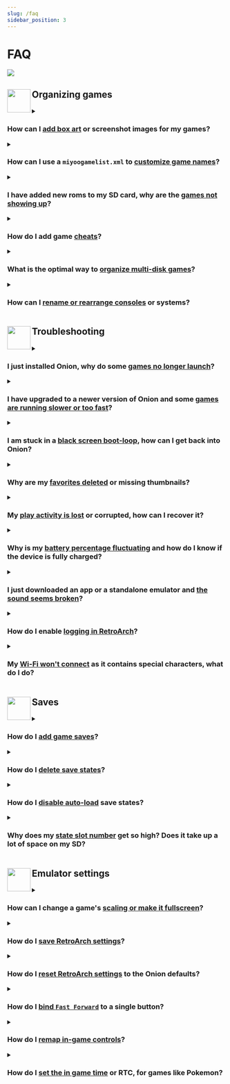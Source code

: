 ```yaml
---
slug: /faq
sidebar_position: 3
---
```




# FAQ

*![](https://user-images.githubusercontent.com/98862735/178853267-a5d384f8-ad62-4ffa-a8e7-45abf38e742d.png)*


<DynamicFAQSection>

## <sup><img align="left" src="https://user-images.githubusercontent.com/44569252/189906668-cf6a57d5-075a-4894-8af0-906282bd8ae2.png" width="54" /></sup>Organizing games


<details><summary>

### How can I <u>add box art</u> or screenshot images for my games?

</summary>

Onion has a built-in scraper (MMP only):

1. When inside a game list, press <kbd>Y</kbd> to access GLO
2. Scroll down and find the "Scraper" option

If you have a regular Mini, or just want to scrape images off-device, follow this guide:
- [Scraping artwork for games](advanced/scraping)

</details>


<details><summary>

### How can I use a `miyoogamelist.xml` to <u>customize game names</u>?

</summary>

Onion uses a 'miyoogamelist.xml' (in the same format as the more common 'gamelist.xml').
To create a miyoogamelist, review [the guide here](https://github.com/OnionUI/Onion/files/9050638/miyoogamelist.20220607.pdf).

> Troubleshooting: 
> After adding the miyoogamelist.xml to your rom folder you will need to `Refresh all roms` from the Games tab (press <kbd>SELECT</kbd> to open the context menu). 
> If the list is still not being loaded, ensure that the `extlist` in the `Emu/<systemname>/config.json` is populated with all appropriate rom extensions for your games (i.e. `"extlist":"zip|ZIP"`)

> Important: 
> The guide includes a "cleanup" script for use with [xmlstarlet](http://xmlstar.sourceforge.net/) but an issue with viewing PDF files in a browser means the script does not copy well. Either open the PDF in a reader application (i.e. Adobe Acrobat) or use [this batch file](https://github.com/OnionUI/Onion/files/9050636/gamelist.xml-to-miyoogamelist.xml-Clean-Up-Script.zip) to run the script


**Note**: There is an **alternate method** of creating the '**miyoogamelist.xml**' file using a simple _PowerShell script_ which does not have any 3rd party dependencies other than Windows and PowerShell itself. There are _two versions_ of the script which are , depending on your preferences:
* [More human readable, less efficient](https://github.com/OnionUI/Onion/blob/main/files/20230617/New-MiyooGameListXmlFormatted.ps1).
* [Less human readable, more efficient](https://github.com/OnionUI/Onion/blob/main/files/20230617/New-MiyooGameListXml.ps1).

The more efficient version of the script strips out all formatting and indenting and produces a considerably smaller file size, which theoretically allows Onion to parse and process the data faster.
</details>


<details><summary>

### I have added new roms to my SD card, why are the <u>games not showing up</u>?

</summary>

Any time you add rom files to your SD card you will need to 'refresh your roms' to rebuild game list cache files:  
* From the `Games` tab in the main menu, press the <kbd>SELECT</kbd> button. 
* This will evoke the 'Refresh All Roms' menu option, press <kbd>A</kbd> to confirm.   

> Please review our [Rom Files](emulators#rom-files) section for some additional guidance and tips.   
> If newly added games are still not appearing, ensure that you have placed them in the [correct rom folders](emulators/folders).  
> Rom folder names for each system must be capitalized and may differ from those on the stock Miyoo SD card.   
> Also review the [Emulators Section](emulators) to ensure you are using supported rom formats, as documented per system.   

</details>


<details><summary>

### How do I add game <u>cheats</u>?

</summary>

<sup>(Credit: Erazemk)</sup>

This guide will teach you how to add cheats for your RetroArch emulators.

Your first task is to find cheat files for your games (usually provided in `.cht` format). You can find them fairly easily online, but the recommended source is [LibRetro database](https://github.com/libretro/libretro-database), which has up-to-date cheats for most LibRetro supported emulators.

1. Download the <IconLink href="https://github.com/libretro/libretro-database/archive/refs/heads/master.zip" icon="folder_zip">database repository as a ZIP file</IconLink>,
2. Extract it and go into the `cht` directory (you will see cheats sorted by console),
3. Copy directories for consoles you want to your Miyoo Mini's SD card, into the `RetroArch/.retroarch/cheats` directory (you might have to enable showing hidden directories if you can't see the `.retroarch` directory),
4. Inside the `.retroarch` directory there will be a `retroarch.cfg` file, which you need to open in a text editor. Find the line with the option `quick_menu_show_cheats` and set it to `"true"` (so the whole line should be `quick_menu_show_cheats = "true"`),
5. Eject your SD card from your computer and plug it into the Miyoo Mini, then open up your favourite game (for which you have downloaded cheats),
6. Enter the RetroArch menu (press `Menu`, hold it, then press `Select`) and find the `Cheats › Load Cheat File (Replace)` option. There you can find the cheat file in one of the directories. After choosing it you will be returned back to the cheats menu, but now you should see a number of cheats at the bottom (e.g. `Cheat #0`),
7. Select one of them, then toggle the `Enabled` switch to enable it.

</details>


<details><summary>

### What is the optimal way to <u>organize multi-disk games</u>?

</summary>

<sup>(Credit: Dwmccoy)</sup>

My solution for multi-disc games was to store the Roms in a different folder. 

**Example:** Driver 2

Copy the bin/cue files for the multi-disc game *Driver 2* into the following folder of `Roms/PSX/Driver 2`

I had two disc files to copy into the `Roms/PSX/Driver 2` folder `Driver 2 (Disc 1) (v1.1)` and `Driver 2 (Disc 2) (v1.1)`
I then created an m3u file named `Driver 2 (v1.1).m3u` with the following content and placed it into the /Roms/PS folder

`../../Roms/PSX/Driver 2/Driver 2 (Disc 1) (v1.1).cue`  
`../../Roms/PSX/Driver 2/Driver 2 (Disc 2) (v1.1).cue`

Launch the PlayStation Emulator and the only file you should see for the "Driver 2" game is the m3u file since the disc(s) for the game reside in a different folder.

You can store the files in whatever folder you want as long as the path to the cue file is correct. I created the folder PSX to store the multi-disc images in for simplicity. It's a bit of a hassle but it does work.

</details>


<details><summary>

### How can I <u>rename or rearrange consoles</u> or systems?

</summary>

The name of each console or system is defined in `Emu/[systemname]/config.json` 
You can edit this file with a text editor on your PC and apply a new name by updating the 'label' field.

To easily make bulk changes to your console or system names you can also use the excellent python scripts below by Andrea922.
Visit the [onionos-console-renamer github](https://github.com/Andrea922/onionos-console-renamer) to download and follow the instructions detailed there.  

> Notes:  
> Systems in Onion OS are displayed in alphabetical order so the name will determine where in your list it sits.   
> An alternative method to order the systems is by adding an equal number of spaces both sides of the label name.  
> The number of spaces determines the position it is displayed on the Mini, with the most spaces being first.  
> For example, _“   Arcade   “_ will appear before _“Arcade”_. 

</details>


## <sup><img align="left" src="https://user-images.githubusercontent.com/44569252/189905823-71a7f1bf-9eea-410f-b5e8-5b62d4dbc4fd.png" width="54" /></sup>Troubleshooting


<details><summary>

### I just installed Onion, why do some <u>games no longer launch</u>?

</summary>

There can be a few reasons why you may find a specific system does not launch games after installing Onion:  
* If you have added games post installation, you may need to update your rom caches, from the `Games` tab press the <kbd>SELECT</kbd> button to open the context menu and choose the `Refresh all roms` option.
* Ensure you are using supported rom extensions and that both your rom folder and Bios file(s) are named exactly as detailed in our [Emulators Section](emulators).  
* Save states can, on occasion, be incompatible between core versions/updates. Delete the `Saves/CurrentProfile/states/[system]` folder for the given system.
* If none of the above points have resolved your issue, it is recommended to source and test with alternative roms (those that come with the Mini are of very poor quality). 

> Notes:  
> [Rom folders](emulators/folders) and [Bios](emulators#bios-files) filenames are case sensitive.  
> It is strongly advised not to use the Miyoo provided SD card or USB Card Reader as both are very prone to data corruption and failure and will cause issues.  

</details>


<details><summary>

### I have upgraded to a newer version of Onion and some <u>games are running slower or too fast</u>? 

</summary>

If you experience slower (or faster) gameplay than usual for some games following an Onion upgrade, we recommend that you create an in-game Save and then delete your Save States. Save States are stored inside `Saves/CurrentProfile/states/[CORENAME]/`

> Please see other solutions here within this FAQ with regards to managing Save States and Saves.

</details>


<details><summary>

### I am stuck in a <u>black screen boot-loop</u>, how can I get back into Onion?

</summary>

If you launched a rom or a file that is incompatible with the core, it can cause a black screen. Onion's auto-resume feature can mean you returning to this same black screen on each boot. 

You can hold down <kbd>POWER</kbd> for 10+ seconds (wait for 2nd rumble) to break out of this behaviour and return you to MainUI.

If this still does not work for you, you can disable the next auto-resume by inserting your SD card into your PC and deleting the file `cmd_to_run.sh` inside the `.tmp_update` folder

</details>

<details><summary>

### Why are my <u>favorites deleted</u> or missing thumbnails?

</summary>

There is a known bug in the Miyoo binaries which can cause the favorites list to become corrupted.  
It appears to most commonly occur if duplicate game names (even roms from different consoles) are added to your favouites so care should be taken to avoid this.

Since Miyoo have not shared their source code, the Onion team are unable to fix the cause.  
Onion does include a Tweaks tool which can repair the corruption. This tool is located in:  
**Apps** › **Tweaks** › **Tools** › **Favorites: Fix thumbnails and duplicates**.

</details>


<details><summary>

### My <u>play activity is lost</u> or corrupted, how can I recover it?

</summary>

If a RetroArch core fails abruptly or has memory leak issues, it can sometimes cause a game to freeze.  
Exiting the game with the <kbd>MENU</kbd> button during this failure, may on rare occasions, corrupt the play activity database.

**FIX 1 (Mainly for 4.2 beta users)**  
If you have a `playActivityTMP.db` file in `/mnt/SDCARD/Saves/CurrentProfile/saves/`, just rename it to `playActivity.db`

**FIX 2**  
Onion keeps versioned backups of your play activity in case of such corruption:

- Versioned backups are created and stored in `/mnt/SDCARD/Saves/CurrentProfile/saves/PlayActivityBackup/`.
- Your current play times are stored in `/mnt/SDCARD/Saves/CurrentProfile/saves/playActivity.db`.  

> To restore from a backup:  
> - Navigate to `/Saves/CurrentProfile/saves/PlayActivityBackup/` and find the database file that has a size of 0KB.  
> - The the highest numbered version just before it will be the most recent good backup.  
> - Make a copy and rename it (from `playActivity[nn].db`  to `playActivity.db`).  
> - Copy it to `/Saves/CurrentProfile/saves/`, replacing the one located there.  

</details>


<details><summary>

### Why is my <u>battery percentage fluctuating</u> and how do I know if the device is fully charged?

</summary>

**Charging Indicators**  
The left most LED on the top of the Mini will turn blue when a full charge is reached.
The blue LED on the MMP is unfortunately non-functional, the red LED will turn off when fully charged.

**MM:** Miyoo recommends 5V 1A and it must be USB-A to USB-C _(USB-C to USB-C charging is not supported)_.  
**MMP:** Supports USB-C to USB-C charging (the support is limited, and some chargers will not be accepted / start charging)

![LED Indicators-500](https://user-images.githubusercontent.com/98862735/189775988-b6b4062d-f231-4351-9a79-6920498f1554.png)

**Battery Percentage Fluctuations**  
The Mini has no Battery Management System so Onion calculates the remaining battery percentage based on the voltage.  
Environment changes and power draw will affect the determined percentage which can fluctuate greatly.  

> This may appear jarring but is perfectly normal. If you go from playing a resource hungry system (PS1), to playing something less intensive (GB) then you will likely see an increase in percentage. 
> Depending on the health (and thus voltage output) of your battery, it may not reach 100% in Onion when fully charged.   
>  
> The Onion battery capacity estimation is constantly pooling in the background for more precise results over time. This is the best method that is possible on this device, improved over stock and the same method used by the RA build and in MiniUI. 

:::tip Reducing Battery Usage
1. Lowering display brightness (preferably below 70%)
2. Use headphones - the speaker is the most battery-hungry component!
3. Disable Wi-Fi when not in use (the Wi-Fi chip is a major power draw as well)
:::

The below testing output demonstrates GBA running at 50% display brightness for almost 8hrs of play time.

![battery-600](https://user-images.githubusercontent.com/98862735/189774379-33b77793-bc36-4563-acbe-357713b4964e.png)

</details>


<details><summary>

### I just downloaded an app or a standalone emulator and <u>the sound seems broken</u>?

</summary>

It is likely due to a lack of compatibility with the Miyoo audio server.
To cope with this, just rename the `launch.sh` file in your app folder to `launch2.sh`, then extract this file to the app folder: <IconLink icon="folder_zip" href="https://github.com/OnionUI/Onion/files/9041212/launch.zip">launch.zip</IconLink>

</details>


<details><summary>

### How do I enable <u>logging in RetroArch</u>?

</summary>

In order to troubleshoot a particular game or emulator failure or issue, you may wish to enable RetroArch logging:

* Go to **Apps** › **RetroArch** › **Settings** › **Logging** and enable **Log to File**.  
* Back out to the main RetroArch menu, and go to **Configuration File** and choose **Save Current Configuration**.  
* Launch the game(s), or perform the action you are trying to troubleshoot.  
* The output log file will be written to `.tmp_update/logs/retroarch.log`.  

</details>

<details><summary>

### My <u>Wi-Fi won't connect</u> as it contains special characters, what do I do?

</summary>

There's currently an issue in MainUI that prevents Wi-Fi from associating when it contains special characters.

Currently, there's no fix due to MainUI being closed source however there are various workarounds:

- Edit your `wpa_supplicant.conf` file via the File Explorer (file found in `/appconfigs/wpa_supplicant.conf`)
- Use third-party apps such as: <IconLink icon="open_in_new" href="https://github.com/XK9274/better-wifi-miyoo">XK9274/better-wifi-miyoo</IconLink>, which supports most special characters
- Use Onion's built in WPS function (if your router supports pinless WPS). You can find this in **Tweaks** › **Network** › **WPS**.

</details>



## <sup><img align="left" src="https://user-images.githubusercontent.com/44569252/189906120-248301c7-373e-482c-9c67-11f0faab9f39.png" width="54" /></sup>Saves



<details><summary>

### How do I <u>add game saves</u>?

</summary>

You can copy in-game save files from another device or emulator for use in OnionOS. 
* In most cases, Save files should be in `.srm` format, named identically to the rom and are case sensitive. Note that `.sav` files can be renamed to `.srm`, other formats may require a conversion tool. 
* To add your saves to OnionOS just copy your individual save files into the correct emulator folder in: `Saves/CurrentProfile/saves/[CORENAME]`
* If you have already launched the game prior to adding your saves then you will also need to go to the `Saves/CurrentProfile/states/[CORENAME]` folder ...and delete any Save States here for the same game(s) in order for your newly added game saves to be recognised.

> `[CORENAME]` = The folder with name of the RA core for the particular emulator or system the save file(s) relates to.     
> If copying saves from your Miyoo stock SD card, or an early version of Onion, you will find your saves in `RetroArch/.retroarch/saves/[CORENAME]`

</details>


<details><summary>

### How do I <u>delete save states</u>?

</summary>

Save States are stored inside `Saves/CurrentProfile/states/[CORENAME]/`

> Notes:
> `[CORENAME]` = the folder with name of the core for the particular emulator or system 'core', the save state file(s) relates to

</details>


<details><summary>

### How do I <u>disable auto-load</u> save states?

</summary>

- Launch the game and press <kbd>MENU</kbd>+<kbd>SELECT</kbd> to go into the RetroArch menu.  
- Press <kbd>B</kbd> to go back one level.  
- Go to `Setting` › `Saving` › `Load State Automatically` (and turn it off).  
- Press <kbd>B</kbd> twice to go back to the main menu.  
- Then go to `Quick Menu` › `Overrides` and select one of the following:  
      - `Save Game Overrides` - for just this game.  
      - `Save Core Overrides` - for everything the core plays.  
      - `Save Content Overrides` - for everything in the same Rom folder.  

> Notes:  
> `Content Overrides` are recommended over `Core Overrides` since some cores serve multiple systems. 
> For more information regarding RetroArch overrides please review the [libretro documentation here](https://docs.libretro.com/guides/overrides/).

</details>


<details><summary>

### Why does my <u>state slot number</u> get so high? Does it take up a lot of space on my SD?

</summary>

Onion enables a feature that retains your old Save States.  
  
In case of manipulation error, file corruption, or simply because you want to return to an earlier section of the game, it is possible to go back in time to select an earlier Save State. This takes up very little space on your SD as even if your Save State slot number is high, RetroArch will only retain the last 10 files.  

To manage your current Save State slot:  

- Launch the game and press <kbd>MENU</kbd>+<kbd>SELECT</kbd> to go into the RetroArch menu. 
- Go to `Save States` > `State Slot` and change the slot number with <kbd>Dpad Left</kbd> or <kbd>Dpad Right</kbd>  
  (Tip: Pressing <kbd>Y</kbd> here will show a full screen image capture for the Save State) 
- You can alternatively manage the slot number 'in-game' by pressing <kbd>MENU</kbd>+<kbd>Dpad Left</kbd> or <kbd>MENU</kbd>+<kbd>Dpad Right</kbd> and then pressing either:  
   - <kbd>MENU</kbd>+<kbd>L2</kbd> to load from the slot you selected  
   - <kbd>MENU</kbd>+<kbd>R2</kbd> to save to (and overwrite) the slot you selected  

> Save state slot `-1` is reserved for Onion's Auto-Save feature.   
> Manual save states start counting from slot `0` upward. If your slot has reached a particularly high number and you would like to reduce it, you can manually change the slot in the RA Quick Menu menu. Switching back to slot '0' and making a manual save will mean it starts counting again incrementally from there.  

> If you wish to forgo the advantages of incremental Save States mentioned above, you may disable them as follows:
> - Launch a game and press <kbd>MENU</kbd>+<kbd>SELECT</kbd> to go into the RetroArch `Quick Menu`
> - Press <kbd>B</kbd> once, to go to RA `Main Menu`
> - Go to `Settings` > `Saving` > `Increment Save State Index Automatically` (and toggle this off)
> - Press <kbd>B</kbd> twice and go to `Quick Menu` > `Overrides` to [save the RA settings](#how-do-i-save-retroarch-settings)




</details>



## <sup><img align="left" src="https://user-images.githubusercontent.com/44569252/189906362-b76f72fe-b6a9-4843-bc8a-9d024fb235f4.png" width="54" /></sup>Emulator settings


<details><summary>

### How can I change a game's <u>scaling or make it fullscreen</u>?

</summary>

- Launch the game and press <kbd>MENU</kbd>+<kbd>SELECT</kbd> to go into the RetroArch menu.  
- Press <kbd>B</kbd> to go back one level in the RA menu and select `Settings` › `Video` › `Scaling`   
- Here you can toggle:  
  - `Integer Scale` - show the game in its original resolution (scale only in whole pixels).  
  - `Keep Aspect Ratio` - **enabled:** fit to screen, **disabled:** stretch.  

> Notes:  
> You will need to save overrides to commit this change, see 'How do I save RetroArch settings?' below for instructions.

</details>


<details><summary>

### How do I <u>save RetroArch settings</u>?

</summary>

When you make changes in RetroArch you must apply these using "Overrides" for them to take effect. 

- Launch the game and press <kbd>MENU</kbd>+<kbd>SELECT</kbd> to go into the RetroArch menu. 
- Make your desired changes.
- Then go to `Quick Menu` › `Overrides` and select one of the following:  
  - `Save Game Overrides` - for just this game.  
  - `Save Core Overrides` - for everything the core plays.  
  - `Save Content Overrides` - for everything in the same Rom folder.  

> Notes:  
> `Content Overrides` are recommended over `Core Overrides` since some cores serve multiple systems. 
> For more information regarding RetroArch overrides please review the [libretro documentation here](https://docs.libretro.com/guides/overrides/).

</details>


<details><summary>

### How do I <u>reset RetroArch settings</u> to the Onion defaults?

</summary>

Resetting your global configuration from within RA itself will break Onion functionality as this restores 'out of the box' RA defaults. Instead:
 
- Go to your Apps section and open `Tweaks`. 
- Scroll to `Advanced`  and choose `Reset Settings...` › `Reset RetroArch main configuration`

> Notes:  
> You should always in the first instance, save your changes to Retroarch settings as "Overrides" rather than saving changes to the main (global) configuration (see other questions in this FAQ re saving RetroArch settings).
> This will make it far easier to revert a change by deleting the overrides from within the RA `Overrides` menu.  

</details>


<details><summary>

### How do I <u>bind `Fast Forward`</u> to a single button?

</summary>

To do this, launch a game from the system to want to change.

- Press <kbd>MENU</kbd>+<kbd>SELECT</kbd> to go into the RetroArch quick menu
- Choose `Controls` › `Port 1 Controls`.
- Navigate to the key you wish to assign and press <kbd>A</kbd> to view a list of the various available functions (i.e. `Fast Forward`)
- Confirm your selection with <kbd>A</kbd>.
- The changes are saved automatically, just go back two levels and choose `Resume`.

> Notes:  
> This only works for certain systems (e.g. GB, GBC, GBA, etc.), and you have to hold the button to fast forward, whereas the global shortcut <kbd>MENU</kbd>+<kbd>R</kbd> is "press to toggle".  
> For more information regarding RetroArch inputs and controls please review the [libretro documentation here](https://docs.libretro.com/guides/input-and-controls/).

<p align="center"><img src="https://user-images.githubusercontent.com/44569252/189953701-265409db-d081-4c3b-bfc1-fb051af70f08.png" width="320px" /></p>


</details>


<details><summary>

### How do I <u>remap in-game controls</u>?

</summary>

To do this, launch a game from the system to want to change.

- Press <kbd>MENU</kbd>+<kbd>SELECT</kbd> to go into the RetroArch quick menu
- Choose `Controls` › `Port 1 Controls`.
- Navigate to the key you wish to reassign and press <kbd>A</kbd> to view a list of the various in-game controls available.
- Confirm your selection with <kbd>A</kbd>.
- The changes are saved automatically when exiting the menu.

**Saving individual game, core, or content remaps**
   - After making the changes as above, press <kbd>B</kbd> to go back one level.
   - Then go to `Manage Remap Files` and choose one of the following:
      - `Save Game Remap File` - for just this game.
      - `Save Core Remap File` - for everything the core plays.
      - `Save Content Remap File` - for everything in the same Rom folder.

> Notes:  
> Highlighting a mapped key and pressing <kbd>Y</kbd> will clear/disable it.  
> `Content Remap File` saving is recommended over `Core Remap File` as some cores serve multiple systems.  
> For more information regarding RetroArch inputs and controls please review the [libretro documentation here](https://docs.libretro.com/guides/input-and-controls/).

</details>


<details><summary>

### How do I <u>set the in game time</u> or RTC, for games like Pokemon?

</summary>

Games such as the Pokemon and Zelda series, included a crystal oscillator in the cartridge to keep an accurate clock.  
This ‘Real Time Clock’ allowed the game to track time of day and day of the week, to trigger certain in-game events.  

The Miyoo Mini does not have a built-in clock and so cannot measure the progress of time when powered off.  
Onion features two ways in which you can manage the emulated in-game time (or RTC).  

- **Automatically**: By default, 4hrs will be added to the clock every time you boot your device.  
    You can adjust this amount in `Apps` > `Tweaks` > `System` > `Startup`.  
- **Manually**: You can specify the date and time in the Clock App, installed via `Apps` > `Package Manager`.    

> Notes:  
> In-game time will advance normally during gameplay and _only_ stops when the device is shutdown.  

</details>

</DynamicFAQSection>
